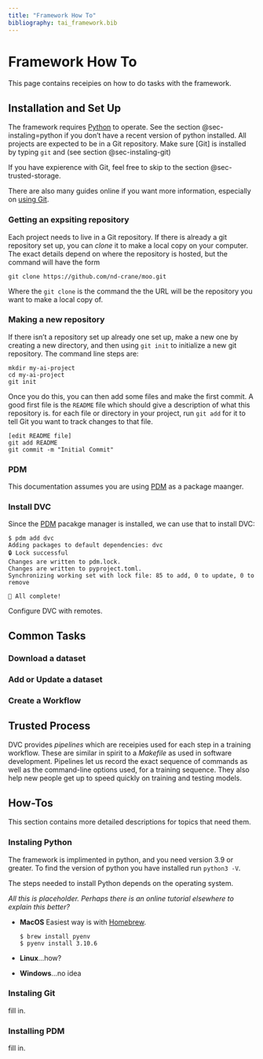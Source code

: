 ```yaml
---
title: "Framework How To"
bibliography: tai_framework.bib
---
```


# Framework How To

This page contains receipies on how to do tasks with the framework.

## Installation and Set Up

The framework requires [Python] to operate.
See the section @sec-instaling=python if you don't have a recent version of python installed.
All projects are expected to be in a Git repository.
Make sure [Git] is installed by typing `git` and (see section @sec-instaling-git)

If you have expierence with Git, feel free to skip to the section @sec-trusted-storage.

There are also many guides online if you want more information, especially on [using Git][github-git].

### Getting an expsiting repository

Each project needs to live in a Git repository.
If there is already a git repository set up, you can *clone* it to make a local copy on your computer.
The exact details depend on where the repository is hosted, but the command will have the form

    git clone https://github.com/nd-crane/moo.git

Where the `git clone` is the command the the URL will be the repository you want to make a local copy of.

### Making a new repository

If there isn't a repository set up already one set up, make a new one by creating a new directory,
and then using `git init` to initialize a new git repository.
The command line steps are:

    mkdir my-ai-project
    cd my-ai-project
    git init

Once you do this, you can then add some files and make the first commit.
A good first file is the `README` file which should give a description of what this repository is.
for each file or directory in your project, run `git add` for it to tell Git you want to track changes to that file.

    [edit README file]
    git add README
    git commit -m "Initial Commit"

### PDM

This documentation assumes you are using [PDM] as a package maanger.


[pdm]: https://pdm.fming.dev/latest/


### Install DVC

Since the [PDM] pacakge manager is installed, we can use that to install DVC:

```
$ pdm add dvc
Adding packages to default dependencies: dvc
🔒 Lock successful
Changes are written to pdm.lock.
Changes are written to pyproject.toml.
Synchronizing working set with lock file: 85 to add, 0 to update, 0 to remove

🎉 All complete!
```

Configure DVC with remotes.

[python]: https://www.python.org/
[pyenv]: https://github.com/pyenv/pyenv
[pdm]: https://pdm.fming.dev/latest/
[homebrew]: https://brew.sh/
[github-git]: https://github.com/git-guides

## Common Tasks

### Download a dataset

### Add or Update a dataset

### Create a Workflow


## Trusted Process

DVC provides *pipelines* which are receipies used for each step in a training workflow.
These are similar in spirit to a *Makefile* as used in software development.
Pipelines let us record the exact sequence of commands as well as the command-line options used, for a training sequence.
They also help new people get up to speed quickly on training and testing models.



## How-Tos

This section contains more detailed descriptions for topics that need them.


### Instaling Python {#sec-instaling-python}

The framework is implimented in python, and you need version 3.9 or greater.
To find the version of python you have installed run `python3 -V`.

The steps needed to install Python depends on the operating system.

*All this is placeholder. Perhaps there is an online tutorial elsewhere to explain this better?*

- **MacOS** Easiest way is with [Homebrew].
  ```
  $ brew install pyenv
  $ pyenv install 3.10.6
  ```
- **Linux**...how?
- **Windows**...no idea

### Instaling Git {#sec-instaling-git}

fill in.

### Installing PDM {#sec-installing-pdm}

fill in.


